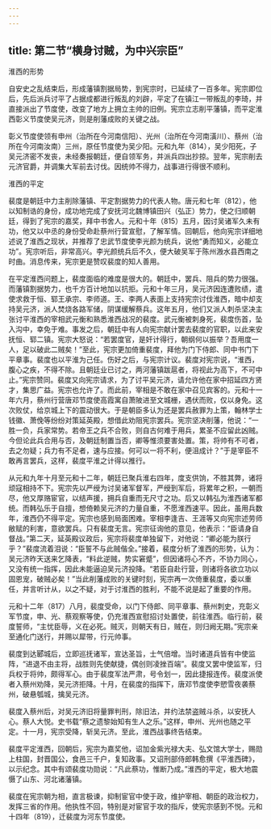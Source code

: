 ```yaml
---
---
---
```

title: 第二节“横身讨贼，为中兴宗臣”
---



淮西的形势

自安史之乱结束后，形成藩镇割据局势，到宪宗时，已延续了一百多年。宪宗即位后，先后派兵讨平了占据成都进行叛乱的刘辟，平定了在镇江一带叛乱的李琦，并直接派出了节度使，改变了地方上拥立主帅的旧例。宪宗立志削平藩镇，而平定淮西彰义节度使吴元济，则是削藩成败的关键之战。

彰义节度使领有申州（治所在今河南信阳）、光州（治所在今河南潢川）、蔡州（治所在今河南汝南）三州，原任节度使为吴少阳。元和九年（814），吴少阳死，子吴元济密不发丧，未经奏报朝廷，便自领军务，并派兵四出抄掠。翌年，宪宗削去元济官爵，并调集大军前去讨伐。因统帅不得力，战事进行得很不顺利。

淮西的平定

裴度是朝廷中力主削除藩镇、平定割据势力的代表人物。唐元和七年（812），他以知制诰的身份，成功地完成了安抚河北魏博镇田兴（弘正）势力，使之归顺朝廷，得到了宪宗的嘉奖，拜中书舍人。元和十年（815）五月，因讨吴诸军久未有功，他又以中丞的身份受命赴蔡州行营宣慰，了解军情。回朝后，他向宪宗详细地述说了淮西之现状，并推荐了忠武节度使李光颜为统兵，说他“勇而知义，必能立功”。宪宗听后，非常高兴。李光颜统兵后不久，便大破吴军于陈州溵水县西南之时曲。消息传来，宪宗更是赞叹裴度的知人善用。

在平定淮西问题上，裴度面临的难度是很大的。朝廷中，罢兵、阻兵的势力很强。而藩镇割据势力，也千方百计地加以抗拒。元和十年三月，吴元济因连遭败绩，遣使求救于恒、郓王承宗、李师道。王、李两人表面上支持宪宗讨伐淮西，暗中却支持吴元济，派人焚烧各路军储，阴谋缓解蔡兵。这年五月，他们又派人刺杀坚决主张讨平淮西的宰相武元衡和熟悉淮西战况的裴度。武元衡被刺身死，裴度伤首，坠入沟中，幸免于难。事发之后，朝廷中有人向宪宗献计罢去裴度的官职，以此来安抚恒、郓二镇。宪宗大怒说：“若罢度官，是奸计得行，朝纲何以振举？吾用度一人，足以破此二贼矣！”至此，宪宗更加倚重裴度，拜他为门下侍郎、同中书门下平章事。裴度也以平淮为己任。伤好之后，与宪宗计议。裴度对宪宗说，“淮西，腹心之疾，不得不除。且朝廷业已讨之，两河藩镇跋扈者，将视此为高下，不可中止。”宪宗赞同。裴度又向宪宗请求，为了讨平吴元济，请允许他在家中招延四方贤才，集思广益。宪宗也允许了。而此前，宰相是不敢在家中召见宾客的。元和十一年六月，蔡州行营唐邓节度使高霞寓自萧陂进至文城栅，遇伏而败，仅以身免。这次败仗，给京城上下的震动很大。于是朝臣多认为还是罢兵赦罪为上策，翰林学士钱徽、萧俛等纷纷对策延英殿，想借此劝阻宪宗罢兵。宪宗坚决削藩，他说：“一胜一负，兵家常势。若帝王之兵不合败，则自古何难于用兵，累圣不应留此凶贼。今但论此兵合用与否，及朝廷制置当否，卿等惟须要害处置。策，将帅有不可者，去之勿疑；兵力有不足者，速与应接。何可以一将不利，便沮成计？”于是宰臣不敢再言罢兵，这样，裴度平淮之计得以推行。

从元和九年十月至元和十二年，朝廷已聚兵淮右四年，度支供饷，不胜其弊，诸将顽寇相持不下。宪宗先以严绶为讨吴诸军督军，严绶到军后，将累年之积，一朝而尽，他又厚赂宦官，以结声援，拥兵自重而无尺寸之功。后又以韩弘为淮西诸军都统。而韩弘乐于自擅，想倚赖吴元济的力量自重，不愿淮西速平。因此，虽用兵数年，淮西仍不得平定。宪宗也感到局面困难。宰相李逢吉、王涯等又向宪宗述劳师敝赋的利害，意欲罢兵。只有裴度无言。宪宗征询他的意见，他表示：“臣请身自督战。”第二天，延英殿议政后，宪宗将裴度单独留下，对他说：“卿必能为朕行乎？”裴度流着泪说：“臣誓不与此贼偕全。”接着，裴度分析了淮西的形势，认为：吴元济昨天送来乞降表，“料此逆贼，势实窘蹙”，但因诸将心不齐，不协力同心，又没有统一指挥，因此未能逼迫吴元济投降。“若臣自赴行营，则诸将各欲立功以固恩宠，破贼必矣！”当此削藩成败的关键时刻，宪宗再一次倚重裴度，委以重任，并言听计从，以之不疑，对于讨淮西的胜利，不能不说是起了重要的作用。

元和十二年（817）八月，裴度受命，以门下侍郎、同平章事、蔡州刺史，充彰义军节度，申、光、蔡观察等使，仍充淮西宣慰招讨处置使，前往淮西。临行前，裴度誓师，“主忧臣辱，义在必死。贼灭，则朝天有日，贼在，则归阙无期。”宪宗亲至通化门送行，并赐以犀带，行元帅事。

裴度到达郾城后，立即巡抚诸军，宣达圣旨，士气倍增。当时诸道兵皆有中使监阵，“进退不由主将，战胜则先使献捷，偶创则凌挫百端”。裴度又罢中使监军，归兵权于将帅，颇得军心。由于裴度军法严肃，号令划一，因此捷报连传。裴度派使者入蔡州劝降，吴元济拒降。十月，在裴度的指挥下，唐邓节度使李愬雪夜袭蔡州，破悬瓠城，擒吴元济。

裴度入蔡州后，对吴元济旧将量罪判刑，除旧法，并约法禁盗贼斗杀，以安抚人心。蔡人大悦。史书载“蔡之遗黎始知有生人之乐。”这样，申州、光州也随之平定。十一月，宪宗受降，斩吴元济。至此，淮西战事终告结束。

裴度平定淮西，回朝后，宪宗为嘉奖他，诏加金紫光禄大夫、弘文馆大学士，赐勋上柱国，封晋国公，食邑三千户，复知政事。又诏刑部侍郎韩愈撰《平淮西碑》，以示纪念。其中有颂裴度功勋说：“凡此蔡功，惟断乃成。”淮西的平定，极大地震慑了山东、河北诸藩镇。

裴度在宪宗朝为相，直言极谏，抑制宦官中使于政，维护宰相、朝臣的政治权力，发挥三省的作用。他执性不回，特别是对宦官于攻的指斥，使宪宗感到不悦。元和十四年（819），迁裴度为河东节度使。